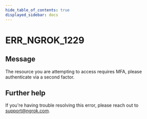 ```yaml
---
hide_table_of_contents: true
displayed_sidebar: docs
---
```



# ERR_NGROK_1229

## Message

The resource you are attempting to access requires MFA, please authenticate via a second factor.

<ErrorDetails error="err_ngrok_1229" />

## Further help

If you're having trouble resolving this error, please reach out to [support@ngrok.com](mailto:support@ngrok.com?subject=Help%20with%20ERR_NGROK_1229).
